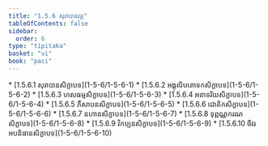 ```yaml
---
title: "1.5.6 សុរាបានវគ្គ"
tableOfContents: false
sidebar:
  order: 6
type: "tipitaka"
basket: "vi"
book: "paci"
---
```



<DynamicBreadcrumb />



<TableOfContents book="paci" section="1.5.6">
* [1.5.6.1 សុរាបានសិក្ខាបទ](1-5-6/1-5-6-1)
* [1.5.6.2 អង្គុលិបតោទកសិក្ខាបទ](1-5-6/1-5-6-2)
* [1.5.6.3 ហសធម្មសិក្ខាបទ](1-5-6/1-5-6-3)
* [1.5.6.4 អនាទរិយសិក្ខាបទ](1-5-6/1-5-6-4)
* [1.5.6.5 ភឹសាបនសិក្ខាបទ](1-5-6/1-5-6-5)
* [1.5.6.6 ជោតិកសិក្ខាបទ](1-5-6/1-5-6-6)
* [1.5.6.7 នហានសិក្ខាបទ](1-5-6/1-5-6-7)
* [1.5.6.8 ទុព្ពណ្ណករណសិក្ខាបទ](1-5-6/1-5-6-8)
* [1.5.6.9 វិកប្បនសិក្ខាបទ](1-5-6/1-5-6-9)
* [1.5.6.10 ចីវរអបនិធានសិក្ខាបទ](1-5-6/1-5-6-10)
</TableOfContents>